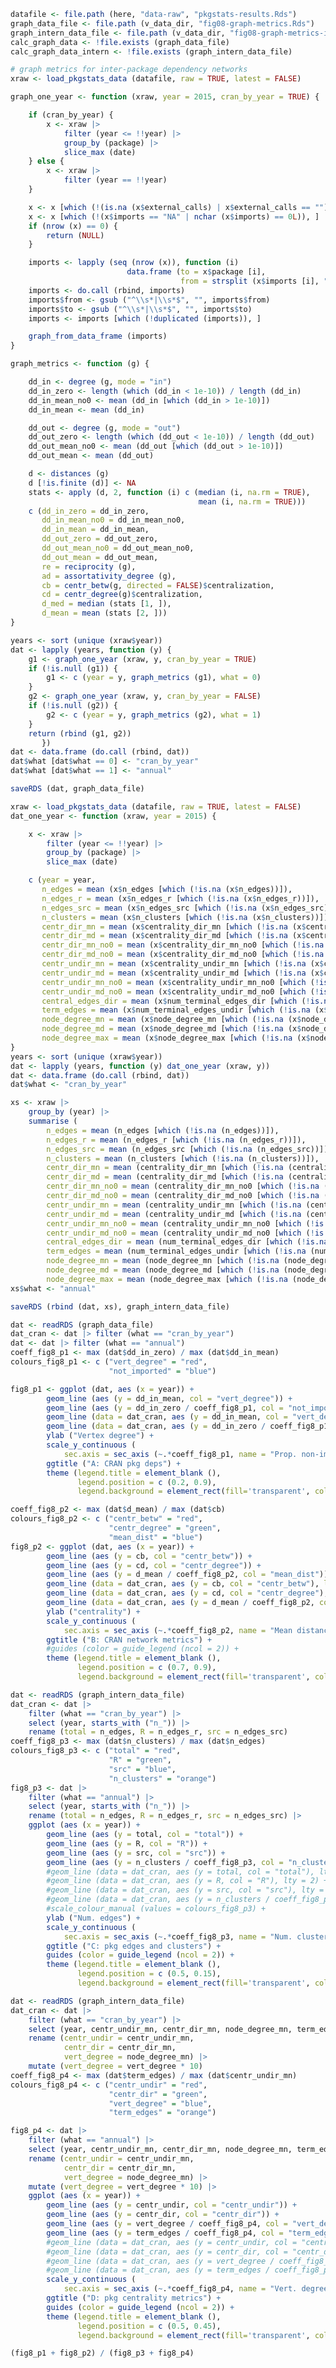 

<!--

# dependency networks over time

-->

```r
datafile <- file.path (here, "data-raw", "pkgstats-results.Rds")
graph_data_file <- file.path (v_data_dir, "fig08-graph-metrics.Rds")
graph_intern_data_file <- file.path (v_data_dir, "fig08-graph-metrics-intern.Rds")
calc_graph_data <- !file.exists (graph_data_file)
calc_graph_data_intern <- !file.exists (graph_intern_data_file)
```

```r
# graph metrics for inter-package dependency networks
xraw <- load_pkgstats_data (datafile, raw = TRUE, latest = FALSE)

graph_one_year <- function (xraw, year = 2015, cran_by_year = TRUE) {

    if (cran_by_year) {
        x <- xraw |>
            filter (year <= !!year) |>
            group_by (package) |>
            slice_max (date)
    } else {
        x <- xraw |>
            filter (year == !!year)
    }

    x <- x [which (!(is.na (x$external_calls) | x$external_calls == "")), ]
    x <- x [which (!(x$imports == "NA" | nchar (x$imports) == 0L)), ]
    if (nrow (x) == 0) {
        return (NULL)
    }

    imports <- lapply (seq (nrow (x)), function (i)
                          data.frame (to = x$package [i],
                                      from = strsplit (x$imports [i], ",") [[1]]))
    imports <- do.call (rbind, imports)
    imports$from <- gsub ("^\\s*|\\s*$", "", imports$from)
    imports$to <- gsub ("^\\s*|\\s*$", "", imports$to)
    imports <- imports [which (!duplicated (imports)), ]

    graph_from_data_frame (imports)
}

graph_metrics <- function (g) {

    dd_in <- degree (g, mode = "in")
    dd_in_zero <- length (which (dd_in < 1e-10)) / length (dd_in)
    dd_in_mean_no0 <- mean (dd_in [which (dd_in > 1e-10)])
    dd_in_mean <- mean (dd_in)

    dd_out <- degree (g, mode = "out")
    dd_out_zero <- length (which (dd_out < 1e-10)) / length (dd_out)
    dd_out_mean_no0 <- mean (dd_out [which (dd_out > 1e-10)])
    dd_out_mean <- mean (dd_out)

    d <- distances (g)
    d [!is.finite (d)] <- NA
    stats <- apply (d, 2, function (i) c (median (i, na.rm = TRUE),
                                          mean (i, na.rm = TRUE)))
    c (dd_in_zero = dd_in_zero,
       dd_in_mean_no0 = dd_in_mean_no0,
       dd_in_mean = dd_in_mean,
       dd_out_zero = dd_out_zero,
       dd_out_mean_no0 = dd_out_mean_no0,
       dd_out_mean = dd_out_mean,
       re = reciprocity (g),
       ad = assortativity_degree (g),
       cb = centr_betw(g, directed = FALSE)$centralization,
       cd = centr_degree(g)$centralization,
       d_med = median (stats [1, ]),
       d_mean = mean (stats [2, ]))
}

years <- sort (unique (xraw$year))
dat <- lapply (years, function (y) {
    g1 <- graph_one_year (xraw, y, cran_by_year = TRUE)
    if (!is.null (g1)) {
        g1 <- c (year = y, graph_metrics (g1), what = 0)
    }
    g2 <- graph_one_year (xraw, y, cran_by_year = FALSE)
    if (!is.null (g2)) {
        g2 <- c (year = y, graph_metrics (g2), what = 1)
    }
    return (rbind (g1, g2))
       })
dat <- data.frame (do.call (rbind, dat))
dat$what [dat$what == 0] <- "cran_by_year"
dat$what [dat$what == 1] <- "annual"

saveRDS (dat, graph_data_file)
```

```r
xraw <- load_pkgstats_data (datafile, raw = TRUE, latest = FALSE)
dat_one_year <- function (xraw, year = 2015) {

    x <- xraw |>
        filter (year <= !!year) |>
        group_by (package) |>
        slice_max (date)

    c (year = year,
       n_edges = mean (x$n_edges [which (!is.na (x$n_edges))]),
       n_edges_r = mean (x$n_edges_r [which (!is.na (x$n_edges_r))]),
       n_edges_src = mean (x$n_edges_src [which (!is.na (x$n_edges_src))]),
       n_clusters = mean (x$n_clusters [which (!is.na (x$n_clusters))]),
       centr_dir_mn = mean (x$centrality_dir_mn [which (!is.na (x$centrality_dir_mn))]),
       centr_dir_md = mean (x$centrality_dir_md [which (!is.na (x$centrality_dir_md))]),
       centr_dir_mn_no0 = mean (x$centrality_dir_mn_no0 [which (!is.na (x$centrality_dir_mn_no0))]),
       centr_dir_md_no0 = mean (x$centrality_dir_md_no0 [which (!is.na (x$centrality_dir_md_no0))]),
       centr_undir_mn = mean (x$centrality_undir_mn [which (!is.na (x$centrality_undir_mn))]),
       centr_undir_md = mean (x$centrality_undir_md [which (!is.na (x$centrality_undir_md))]),
       centr_undir_mn_no0 = mean (x$centrality_undir_mn_no0 [which (!is.na (x$centrality_undir_mn_no0))]),
       centr_undir_md_no0 = mean (x$centrality_undir_md_no0 [which (!is.na (x$centrality_undir_md_no0))]),
       central_edges_dir = mean (x$num_terminal_edges_dir [which (!is.na (x$num_terminal_edges_dir))]),
       term_edges = mean (x$num_terminal_edges_undir [which (!is.na (x$num_terminal_edges_undir))]),
       node_degree_mn = mean (x$node_degree_mn [which (!is.na (x$node_degree_mn))]),
       node_degree_md = mean (x$node_degree_md [which (!is.na (x$node_degree_md))]),
       node_degree_max = mean (x$node_degree_max [which (!is.na (x$node_degree_max))]))
}
years <- sort (unique (xraw$year))
dat <- lapply (years, function (y) dat_one_year (xraw, y))
dat <- data.frame (do.call (rbind, dat))
dat$what <- "cran_by_year"

xs <- xraw |>
    group_by (year) |>
    summarise (
        n_edges = mean (n_edges [which (!is.na (n_edges))]),
        n_edges_r = mean (n_edges_r [which (!is.na (n_edges_r))]),
        n_edges_src = mean (n_edges_src [which (!is.na (n_edges_src))]),
        n_clusters = mean (n_clusters [which (!is.na (n_clusters))]),
        centr_dir_mn = mean (centrality_dir_mn [which (!is.na (centrality_dir_mn))]),
        centr_dir_md = mean (centrality_dir_md [which (!is.na (centrality_dir_md))]),
        centr_dir_mn_no0 = mean (centrality_dir_mn_no0 [which (!is.na (centrality_dir_mn_no0))]),
        centr_dir_md_no0 = mean (centrality_dir_md_no0 [which (!is.na (centrality_dir_md_no0))]),
        centr_undir_mn = mean (centrality_undir_mn [which (!is.na (centrality_undir_mn))]),
        centr_undir_md = mean (centrality_undir_md [which (!is.na (centrality_undir_md))]),
        centr_undir_mn_no0 = mean (centrality_undir_mn_no0 [which (!is.na (centrality_undir_mn_no0))]),
        centr_undir_md_no0 = mean (centrality_undir_md_no0 [which (!is.na (centrality_undir_md_no0))]),
        central_edges_dir = mean (num_terminal_edges_dir [which (!is.na (num_terminal_edges_dir))]),
        term_edges = mean (num_terminal_edges_undir [which (!is.na (num_terminal_edges_undir))]),
        node_degree_mn = mean (node_degree_mn [which (!is.na (node_degree_mn))]),
        node_degree_md = mean (node_degree_md [which (!is.na (node_degree_md))]),
        node_degree_max = mean (node_degree_max [which (!is.na (node_degree_max))]))
xs$what <- "annual"

saveRDS (rbind (dat, xs), graph_intern_data_file)
```

```r
dat <- readRDS (graph_data_file)
dat_cran <- dat |> filter (what == "cran_by_year")
dat <- dat |> filter (what == "annual")
coeff_fig8_p1 <- max (dat$dd_in_zero) / max (dat$dd_in_mean)
colours_fig8_p1 <- c ("vert_degree" = "red",
                      "not_imported" = "blue")

fig8_p1 <- ggplot (dat, aes (x = year)) +
        geom_line (aes (y = dd_in_mean, col = "vert_degree")) +
        geom_line (aes (y = dd_in_zero / coeff_fig8_p1, col = "not_imported")) +
        geom_line (data = dat_cran, aes (y = dd_in_mean, col = "vert_degree"), lty = 2) +
        geom_line (data = dat_cran, aes (y = dd_in_zero / coeff_fig8_p1, col = "not_imported"), lty = 2) +
        ylab ("Vertex degree") +
        scale_y_continuous (
            sec.axis = sec_axis (~.*coeff_fig8_p1, name = "Prop. non-imported pkgs")) +
        ggtitle ("A: CRAN pkg deps") +
        theme (legend.title = element_blank (),
               legend.position = c (0.2, 0.9),
               legend.background = element_rect(fill='transparent', colour='transparent'))

coeff_fig8_p2 <- max (dat$d_mean) / max (dat$cb)
colours_fig8_p2 <- c ("centr_betw" = "red",
                      "centr_degree" = "green",
                      "mean_dist" = "blue")
fig8_p2 <- ggplot (dat, aes (x = year)) +
        geom_line (aes (y = cb, col = "centr_betw")) +
        geom_line (aes (y = cd, col = "centr_degree")) +
        geom_line (aes (y = d_mean / coeff_fig8_p2, col = "mean_dist")) +
        geom_line (data = dat_cran, aes (y = cb, col = "centr_betw"), lty = 2) +
        geom_line (data = dat_cran, aes (y = cd, col = "centr_degree"), lty = 2) +
        geom_line (data = dat_cran, aes (y = d_mean / coeff_fig8_p2, col = "mean_dist"), lty = 2) +
        ylab ("centrality") +
        scale_y_continuous (
            sec.axis = sec_axis (~.*coeff_fig8_p2, name = "Mean distance")) +
        ggtitle ("B: CRAN network metrics") +
        #guides (color = guide_legend (ncol = 2)) +
        theme (legend.title = element_blank (),
               legend.position = c (0.7, 0.9),
               legend.background = element_rect(fill='transparent', colour='transparent'))
```

```r
dat <- readRDS (graph_intern_data_file)
dat_cran <- dat |>
    filter (what == "cran_by_year") |>
    select (year, starts_with ("n_")) |>
    rename (total = n_edges, R = n_edges_r, src = n_edges_src)
coeff_fig8_p3 <- max (dat$n_clusters) / max (dat$n_edges)
colours_fig8_p3 <- c ("total" = "red",
                      "R" = "green",
                      "src" = "blue",
                      "n_clusters" = "orange")
fig8_p3 <- dat |>
    filter (what == "annual") |>
    select (year, starts_with ("n_")) |>
    rename (total = n_edges, R = n_edges_r, src = n_edges_src) |>
    ggplot (aes (x = year)) +
        geom_line (aes (y = total, col = "total")) +
        geom_line (aes (y = R, col = "R")) +
        geom_line (aes (y = src, col = "src")) +
        geom_line (aes (y = n_clusters / coeff_fig8_p3, col = "n_clusters")) +
        #geom_line (data = dat_cran, aes (y = total, col = "total"), lty = 2) +
        #geom_line (data = dat_cran, aes (y = R, col = "R"), lty = 2) +
        #geom_line (data = dat_cran, aes (y = src, col = "src"), lty = 2) +
        #geom_line (data = dat_cran, aes (y = n_clusters / coeff_fig8_p3, col = "n_clusters"), lty = 2) +
        #scale_colour_manual (values = colours_fig8_p3) +
        ylab ("Num. edges") +
        scale_y_continuous (
            sec.axis = sec_axis (~.*coeff_fig8_p3, name = "Num. clusters")) +
        ggtitle ("C: pkg edges and clusters") +
        guides (color = guide_legend (ncol = 2)) +
        theme (legend.title = element_blank (),
               legend.position = c (0.5, 0.15),
               legend.background = element_rect(fill='transparent', colour='transparent'))
```

```r
dat <- readRDS (graph_intern_data_file)
dat_cran <- dat |>
    filter (what == "cran_by_year") |>
    select (year, centr_undir_mn, centr_dir_mn, node_degree_mn, term_edges) |>
    rename (centr_undir = centr_undir_mn,
            centr_dir = centr_dir_mn,
            vert_degree = node_degree_mn) |>
    mutate (vert_degree = vert_degree * 10)
coeff_fig8_p4 <- max (dat$term_edges) / max (dat$centr_undir_mn)
colours_fig8_p4 <- c ("centr_undir" = "red",
                      "centr_dir" = "green",
                      "vert_degree" = "blue",
                      "term_edges" = "orange")

fig8_p4 <- dat |>
    filter (what == "annual") |>
    select (year, centr_undir_mn, centr_dir_mn, node_degree_mn, term_edges) |>
    rename (centr_undir = centr_undir_mn,
            centr_dir = centr_dir_mn,
            vert_degree = node_degree_mn) |>
    mutate (vert_degree = vert_degree * 10) |>
    ggplot (aes (x = year)) +
        geom_line (aes (y = centr_undir, col = "centr_undir")) +
        geom_line (aes (y = centr_dir, col = "centr_dir")) +
        geom_line (aes (y = vert_degree / coeff_fig8_p4, col = "vert_degree")) +
        geom_line (aes (y = term_edges / coeff_fig8_p4, col = "term_edges")) +
        #geom_line (data = dat_cran, aes (y = centr_undir, col = "centr_undir"), lty = 2) +
        #geom_line (data = dat_cran, aes (y = centr_dir, col = "centr_dir"), lty = 2) +
        #geom_line (data = dat_cran, aes (y = vert_degree / coeff_fig8_p4, col = "vert_degree"), lty = 2) +
        #geom_line (data = dat_cran, aes (y = term_edges / coeff_fig8_p4, col = "term_edges"), lty = 2) +
        scale_y_continuous (
            sec.axis = sec_axis (~.*coeff_fig8_p4, name = "Vert. degree (*10) / Term. edges")) +
        ggtitle ("D: pkg centrality metrics") +
        guides (color = guide_legend (ncol = 2)) +
        theme (legend.title = element_blank (),
               legend.position = c (0.5, 0.45),
               legend.background = element_rect(fill='transparent', colour='transparent'))
```


```r
(fig8_p1 + fig8_p2) / (fig8_p3 + fig8_p4)
```
